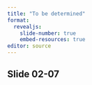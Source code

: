 ```yaml
---
title: "To be determined"
format: 
  revealjs:
    slide-number: true
    embed-resources: true
editor: source
---
```


## Slide 02-07

::: notes

:::

